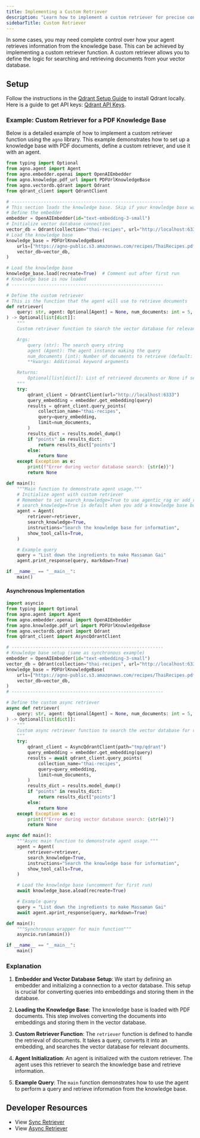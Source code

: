 ```yaml
---
title: Implementing a Custom Retriever
description: "Learn how to implement a custom retriever for precise control over document retrieval in your knowledge base."
sidebarTitle: Custom Retriever
---
```


In some cases, you may need complete control over how your agent retrieves information from the knowledge base. This can be achieved by implementing a custom retriever function. A custom retriever allows you to define the logic for searching and retrieving documents from your vector database.

## Setup

Follow the instructions in the [Qdrant Setup Guide](https://qdrant.tech/documentation/guides/installation/) to install Qdrant locally. Here is a guide to get API keys: [Qdrant API Keys](https://qdrant.tech/documentation/cloud/authentication/).

### Example: Custom Retriever for a PDF Knowledge Base

Below is a detailed example of how to implement a custom retriever function using the `agno` library. This example demonstrates how to set up a knowledge base with PDF documents, define a custom retriever, and use it with an agent.

```python
from typing import Optional
from agno.agent import Agent
from agno.embedder.openai import OpenAIEmbedder
from agno.knowledge.pdf_url import PDFUrlKnowledgeBase
from agno.vectordb.qdrant import Qdrant
from qdrant_client import QdrantClient

# ---------------------------------------------------------
# This section loads the knowledge base. Skip if your knowledge base was populated elsewhere.
# Define the embedder
embedder = OpenAIEmbedder(id="text-embedding-3-small")
# Initialize vector database connection
vector_db = Qdrant(collection="thai-recipes", url="http://localhost:6333", embedder=embedder)
# Load the knowledge base
knowledge_base = PDFUrlKnowledgeBase(
    urls=["https://agno-public.s3.amazonaws.com/recipes/ThaiRecipes.pdf"],
    vector_db=vector_db,
)

# Load the knowledge base
knowledge_base.load(recreate=True)  # Comment out after first run
# Knowledge base is now loaded
# ---------------------------------------------------------

# Define the custom retriever
# This is the function that the agent will use to retrieve documents
def retriever(
    query: str, agent: Optional[Agent] = None, num_documents: int = 5, **kwargs
) -> Optional[list[dict]]:
    """
    Custom retriever function to search the vector database for relevant documents.

    Args:
        query (str): The search query string
        agent (Agent): The agent instance making the query
        num_documents (int): Number of documents to retrieve (default: 5)
        **kwargs: Additional keyword arguments

    Returns:
        Optional[list[dict]]: List of retrieved documents or None if search fails
    """
    try:
        qdrant_client = QdrantClient(url="http://localhost:6333")
        query_embedding = embedder.get_embedding(query)
        results = qdrant_client.query_points(
            collection_name="thai-recipes",
            query=query_embedding,
            limit=num_documents,
        )
        results_dict = results.model_dump()
        if "points" in results_dict:
            return results_dict["points"]
        else:
            return None
    except Exception as e:
        print(f"Error during vector database search: {str(e)}")
        return None

def main():
    """Main function to demonstrate agent usage."""
    # Initialize agent with custom retriever
    # Remember to set search_knowledge=True to use agentic_rag or add_reference=True for traditional RAG
    # search_knowledge=True is default when you add a knowledge base but is needed here
    agent = Agent(
        retriever=retriever,
        search_knowledge=True,
        instructions="Search the knowledge base for information",
        show_tool_calls=True,
    )

    # Example query
    query = "List down the ingredients to make Massaman Gai"
    agent.print_response(query, markdown=True)

if __name__ == "__main__":
    main()
```

#### Asynchronous Implementation

```python
import asyncio
from typing import Optional
from agno.agent import Agent
from agno.embedder.openai import OpenAIEmbedder
from agno.knowledge.pdf_url import PDFUrlKnowledgeBase
from agno.vectordb.qdrant import Qdrant
from qdrant_client import AsyncQdrantClient

# ---------------------------------------------------------
# Knowledge base setup (same as synchronous example)
embedder = OpenAIEmbedder(id="text-embedding-3-small")
vector_db = Qdrant(collection="thai-recipes", url="http://localhost:6333", embedder=embedder)
knowledge_base = PDFUrlKnowledgeBase(
    urls=["https://agno-public.s3.amazonaws.com/recipes/ThaiRecipes.pdf"],
    vector_db=vector_db,
)
# ---------------------------------------------------------

# Define the custom async retriever
async def retriever(
    query: str, agent: Optional[Agent] = None, num_documents: int = 5, **kwargs
) -> Optional[list[dict]]:
    """
    Custom async retriever function to search the vector database for relevant documents.
    """
    try:
        qdrant_client = AsyncQdrantClient(path="tmp/qdrant")
        query_embedding = embedder.get_embedding(query)
        results = await qdrant_client.query_points(
            collection_name="thai-recipes",
            query=query_embedding,
            limit=num_documents,
        )
        results_dict = results.model_dump()
        if "points" in results_dict:
            return results_dict["points"]
        else:
            return None
    except Exception as e:
        print(f"Error during vector database search: {str(e)}")
        return None

async def main():
    """Async main function to demonstrate agent usage."""
    agent = Agent(
        retriever=retriever,
        search_knowledge=True,
        instructions="Search the knowledge base for information",
        show_tool_calls=True,
    )

    # Load the knowledge base (uncomment for first run)
    await knowledge_base.aload(recreate=True)

    # Example query
    query = "List down the ingredients to make Massaman Gai"
    await agent.aprint_response(query, markdown=True)

def main():
    """Synchronous wrapper for main function"""
    asyncio.run(amain())

if __name__ == "__main__":
    main()
```

### Explanation

1. **Embedder and Vector Database Setup**: We start by defining an embedder and initializing a connection to a vector database. This setup is crucial for converting queries into embeddings and storing them in the database.

2. **Loading the Knowledge Base**: The knowledge base is loaded with PDF documents. This step involves converting the documents into embeddings and storing them in the vector database.

3. **Custom Retriever Function**: The `retriever` function is defined to handle the retrieval of documents. It takes a query, converts it into an embedding, and searches the vector database for relevant documents.

4. **Agent Initialization**: An agent is initialized with the custom retriever. The agent uses this retriever to search the knowledge base and retrieve information.

5. **Example Query**: The `main` function demonstrates how to use the agent to perform a query and retrieve information from the knowledge base.

## Developer Resources

- View [Sync Retriever](https://github.com/agno-agi/agno/blob/main/cookbook/agent_concepts/knowledge/custom/retriever.py)
- View [Async Retriever](https://github.com/agno-agi/agno/blob/main/cookbook/agent_concepts/knowledge/custom/async_retriever.py)